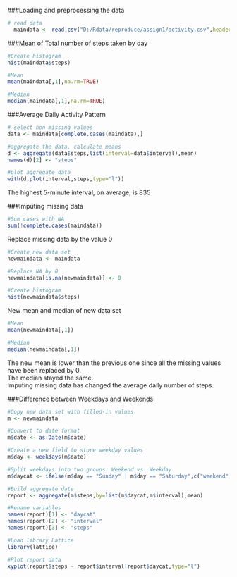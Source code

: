
###Loading and preprocessing the data

```r

# read data
  maindata <- read.csv("D:/Rdata/reproduce/assign1/activity.csv",header=T)

```



###Mean of Total number of steps taken by day

```r

#Create histogram
hist(maindata$steps)

#Mean
mean(maindata[,1],na.rm=TRUE) 

#Median
median(maindata[,1],na.rm=TRUE) 

```

###Average Daily Activity Pattern

```r

# select non missing values
data <- maindata[complete.cases(maindata),]

#aggregate the data, calculate means
d <- aggregate(data$steps,list(interval=data$interval),mean)
names(d)[2] <- "steps"

#plot aggregate data
with(d,plot(interval,steps,type="l"))

```

The highest 5-minute interval, on average, is 835

###Imputing missing data

```r

#Sum cases with NA
sum(!complete.cases(maindata))

```

Replace missing data by the value 0  

```r

#Create new data set
newmaindata <- maindata

#Replace NA by 0
newmaindata[is.na(newmaindata)] <- 0

#Create histogram
hist(newmaindata$steps)


```

New mean and median of new data set

```r

#Mean
mean(newmaindata[,1]) 

#Median
median(newmaindata[,1]) 


```

The new mean is lower than the previous one since all the missing values have been replaced by 0.  
The median stayed the same.  
Imputing missing data has changed the average daily number of steps.  

###Difference between Weekdays and Weekends

```r

#Copy new data set with filled-in values
m <- newmaindata

#Convert to date format
m$date <- as.Date(m$date)

#Create a new field to store weekday values
m$day <- weekdays(m$date)

#Split weekdays into two groups: Weekend vs. Weekday
m$daycat <- ifelse(m$day == "Sunday" | m$day == "Saturday",c("weekend"),c("weekday"))

#Build aggregate date
report <- aggregate(m$steps,by=list(m$daycat,m$interval),mean)

#Rename variables
names(report)[1] <- "daycat"
names(report)[2] <- "interval"
names(report)[3] <- "steps"

#Load library Lattice
library(lattice)

#Plot report data
xyplot(report$steps ~ report$interval|report$daycat,type="l")

```